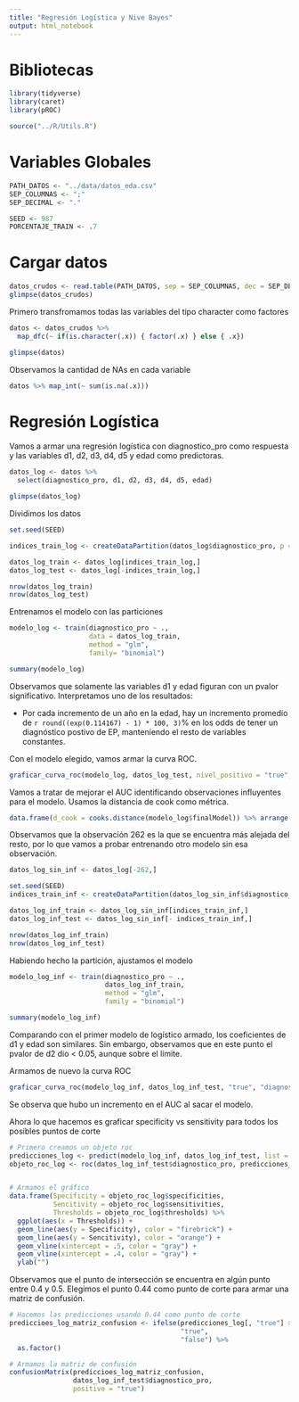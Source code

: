 ```yaml
---
title: "Regresión Logística y Nive Bayes"
output: html_notebook
---
```


# Bibliotecas

```r
library(tidyverse)
library(caret)
library(pROC)

source("../R/Utils.R")
```

# Variables Globales

```r
PATH_DATOS <- "../data/datos_eda.csv"
SEP_COLUMNAS <- ";"
SEP_DECIMAL <- "."

SEED <- 987
PORCENTAJE_TRAIN <- .7
```

# Cargar datos

```r
datos_crudos <- read.table(PATH_DATOS, sep = SEP_COLUMNAS, dec = SEP_DECIMAL, header = TRUE)
glimpse(datos_crudos)
```

Primero transfromamos todas las variables del tipo character como factores

```r

datos <- datos_crudos %>% 
  map_dfc(~ if(is.character(.x)) { factor(.x) } else { .x})

glimpse(datos)

```

Observamos la cantidad de NAs en cada variable

```r
datos %>% map_int(~ sum(is.na(.x)))
```
# Regresión Logística

Vamos a armar una regresión logística con diagnostico_pro como respuesta y las variables d1, d2, d3, d4, d5 y edad como predictoras.

```r
datos_log <- datos %>%
  select(diagnostico_pro, d1, d2, d3, d4, d5, edad)

glimpse(datos_log)
```
Dividimos los datos

```r
set.seed(SEED)

indices_train_log <- createDataPartition(datos_log$diagnostico_pro, p = PORCENTAJE_TRAIN, list = FALSE)

datos_log_train <- datos_log[indices_train_log,]
datos_log_test <- datos_log[-indices_train_log,]

nrow(datos_log_train)
nrow(datos_log_test)
```
Entrenamos el modelo con las particiones

```r
modelo_log <- train(diagnostico_pro ~ .,
                    data = datos_log_train,
                    method = "glm",
                    family= "binomial")

summary(modelo_log)
```

Observamos que solamente las variables d1 y edad figuran con un pvalor significativo. Interpretamos uno de los resultados:

  * Por cada incremento de un año en la edad, hay un incremento promedio de `r round((exp(0.114167) - 1) * 100, 3)`% en los odds de tener un diagnóstico postivo de EP, manteniendo el resto de variables constantes.
  
Con el modelo elegido, vamos armar la curva ROC.

```r
graficar_curva_roc(modelo_log, datos_log_test, nivel_positivo = "true", var_respuesta = "diagnostico_pro")
```

Vamos a tratar de mejorar el AUC identificando observaciones influyentes para el modelo. Usamos la distancia de cook como métrica.


```r
data.frame(d_cook = cooks.distance(modelo_log$finalModel)) %>% arrange(- d_cook)
```

Observamos que la observación 262 es la que se encuentra más alejada del resto, por lo que vamos a probar entrenando otro modelo sin esa observación. 

```r
datos_log_sin_inf <- datos_log[-262,]

set.seed(SEED)
indices_train_inf <- createDataPartition(datos_log_sin_inf$diagnostico_pro, p = PORCENTAJE_TRAIN, list = FALSE)

datos_log_inf_train <- datos_log_sin_inf[indices_train_inf,]
datos_log_inf_test <- datos_log_sin_inf[- indices_train_inf,]

nrow(datos_log_inf_train)
nrow(datos_log_inf_test)

```

Habiendo hecho la partición, ajustamos el modelo

```r
modelo_log_inf <- train(diagnostico_pro ~ .,
                        datos_log_inf_train,
                        method = "glm",
                        family = "binomial")

summary(modelo_log_inf)
```

Comparando con el primer modelo de logístico armado, los coeficientes de d1 y edad son similares. Sin embargo, observamos que en este punto el pvalor de d2 dio < 0.05, aunque sobre el límite.

Armamos de nuevo la curva ROC

```r
graficar_curva_roc(modelo_log_inf, datos_log_inf_test, "true", "diagnostico_pro")
```

Se observa que hubo un incremento en el AUC al sacar el modelo. 

Ahora lo que hacemos es graficar specificity vs sensitivity para todos los posibles puntos de corte

```r
# Primero creamos un objeto roc
predicciones_log <- predict(modelo_log_inf, datos_log_inf_test, list = FALSE, type = "prob")
objeto_roc_log <- roc(datos_log_inf_test$diagnostico_pro, predicciones_log[, "true"])


# Armamos el gráfico
data.frame(Specificity = objeto_roc_log$specificities,
           Sencitivity = objeto_roc_log$sensitivities,
           Thresholds = objeto_roc_log$thresholds) %>% 
  ggplot(aes(x = Thresholds)) +
  geom_line(aes(y = Specificity), color = "firebrick") +
  geom_line(aes(y = Sencitivity), color = "orange") + 
  geom_vline(xintercept = .5, color = "gray") +
  geom_vline(xintercept = .4, color = "gray") +
  ylab("")
```
Observamos que el punto de intersección se encuentra en algún punto entre 0.4 y 0.5. Elegimos el punto 0.44 como punto de corte para armar una matriz de confusión.

```r

# Hacemos las predicciones usando 0.44 como punto de corte
prediccioes_log_matriz_confusion <- ifelse(predicciones_log[, "true"] >= 0.44,
                                           "true",
                                           "false") %>%
  as.factor()

# Armamos la matriz de confusión
confusionMatrix(prediccioes_log_matriz_confusion, 
                datos_log_inf_test$diagnostico_pro, 
                positive = "true")

```


